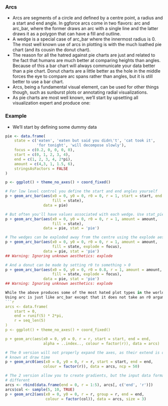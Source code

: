 ### Arcs
* Arcs are segments of a circle and defined by a centre point, a radius and a start and end angle. In ggforce arcs come in two flavors: arc and arc_bar, where the former draws an arc with a single line and the latter draws it as a polygon that can have a fill and outline. 
* A wedge is a special case of arc_bar where the innermost radius is 0. The most well known use of arcs in plotting is with the much loathed pie chart (and its cousin the donut chart). 
* The reason for all the hatred against pie charts are just and related to the fact that humans are much better at comparing heights than angles. Because of this a bar chart will always communicate your data better than a pie chart. Donut charts are a little better as the hole in the middle forces the eye to compare arc spans rather than angles, but it is still better to use a bar chart. 
* Arcs, being a fundamental visual element, can be used for other things though, such as sunburst plots or annotating radial visualizations.
* As pie charts are most well known, we’ll start by upsetting all visualization expert and produce one:

### Example
* We'll start by defining some dummy data

```r
pie <- data.frame(
    state = c('eaten', 'eaten but said you didn\'t', 'cat took it', 
              'for tonight', 'will decompose slowly'),
    focus = c(0.2, 0, 0, 0, 0),
    start = c(0, 1, 2, 3, 4),
    end = c(1, 2, 3, 4, 2*pi),
    amount = c(4,3, 1, 1.5, 6),
    stringsAsFactors = FALSE
)

p <- ggplot() + theme_no_axes() + coord_fixed()

# For low level control you define the start and end angles yourself
p + geom_arc_bar(aes(x0 = 0, y0 = 0, r0 = 0, r = 1, start = start, end = end, 
                     fill = state),
                 data = pie)

```
```r
# But often you'll have values associated with each wedge. Use stat_pie then
p + geom_arc_bar(aes(x0 = 0, y0 = 0, r0 = 0, r = 1, amount = amount, 
                     fill = state),
                 data = pie, stat = 'pie')

```
```r
# The wedges can be exploded away from the centre using the explode aesthetic
p + geom_arc_bar(aes(x0 = 0, y0 = 0, r0 = 0, r = 1, amount = amount, 
                     fill = state, explode = focus),
                 data = pie, stat = 'pie')
## Warning: Ignoring unknown aesthetics: explode

```
```r
# And a donut can be made by setting r0 to something > 0
p + geom_arc_bar(aes(x0 = 0, y0 = 0, r0 = 0.8, r = 1, amount = amount, 
                     fill = state, explode = focus),
                 data = pie, stat = 'pie')
## Warning: Ignoring unknown aesthetics: explode

While the above produces some of the most hated plot types in the world it does showcase the use of arcs in plotting. Arcs can be used in many different visualization types to annotate radial position etc. as in e.g. choord diagrams.
Using arc is just like arc_bar except that it does not take an r0 argument and does not have any fill. Furthermore the arc geoms contains the 0 and 2 versions making gradients and interpolation possible.
```r
arcs <- data.frame(
    start = 0,
    end = runif(5) * 2*pi,
    r = seq_len(5)
)
p <- ggplot() + theme_no_axes() + coord_fixed()

p + geom_arc(aes(x0 = 0, y0 = 0, r = r, start = start, end = end, 
                 alpha = ..index.., colour = factor(r)), data = arcs)

```
```r
# The 0 version will not properly expand the axes, as their extend is only
# known at draw time
p + geom_arc0(aes(x0 = 0, y0 = 0, r = r, start = start, end = end, 
                 colour = factor(r)), data = arcs, ncp = 50)

# The 2 version allow you to create gradients, but the input data format is
# different
arcs <- rbind(data.frame(end = 0, r = 1:5), arcs[, c('end', 'r')])
arcs$col <- sample(5, 10, TRUE)
p + geom_arc2(aes(x0 = 0, y0 = 0, r = r, group = r, end = end, 
                  colour = factor(col)), data = arcs, size = 3)

```
